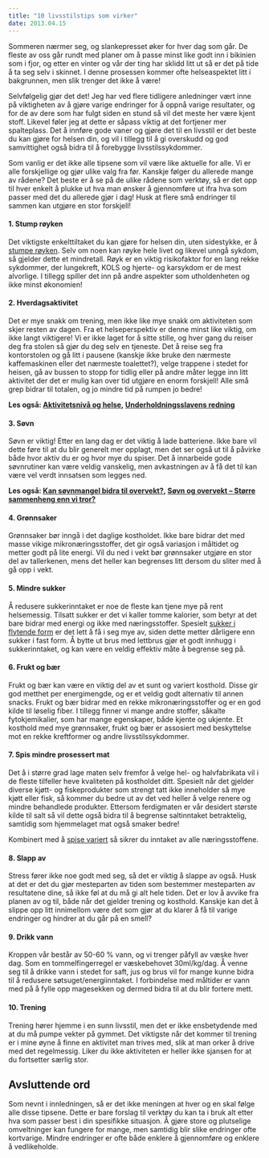```yaml
---
title: "10 livsstilstips som virker"
date: 2013.04.15
---
```


Sommeren nærmer seg, og slankepresset øker for hver dag som går. De fleste av oss går rundt med planer om å passe minst like godt inn i bikinien som i fjor, og etter en vinter og vår der ting har sklidd litt ut så er det på tide å ta seg selv i skinnet. I denne prosessen kommer ofte helseaspektet litt i bakgrunnen, men slik trenger det ikke å være!

Selvfølgelig gjør det det! Jeg har ved flere tidligere anledninger vært inne på viktigheten av å gjøre varige endringer for å oppnå varige resultater, og for de av dere som har fulgt siden en stund så vil det meste her være kjent stoff. Likevel føler jeg at dette er såpass viktig at det fortjener mer spalteplass. Det å innføre gode vaner og gjøre det til en livsstil er det beste du kan gjøre for helsen din, og vil i tillegg til å gi overskudd og god samvittighet også bidra til å forebygge livsstilssykdommer.

Som vanlig er det ikke alle tipsene som vil være like aktuelle for alle. Vi er alle forskjellige og gjør ulike valg fra før. Kanskje følger du allerede mange av rådene? Det beste er å se på de ulike rådene som verktøy, så er det opp til hver enkelt å plukke ut hva man ønsker å gjennomføre ut ifra hva som passer med det du allerede gjør i dag! Husk at flere små endringer til sammen kan utgjøre en stor forskjell!

#### 1. Stump røyken

Det viktigste enkelttiltaket du kan gjøre for helsen din, uten sidestykke, er å [stumpe røyken](http://www.friskogfunksjonell.no/stump-royken/ "Stump røyken"). Selv om noen kan røyke hele livet og likevel unngå sykdom, så gjelder dette et mindretall. Røyk er en viktig risikofaktor for en lang rekke sykdommer, der lungekreft, KOLS og hjerte- og karsykdom er de mest alvorlige. I tillegg spiller det inn på andre aspekter som utholdenheten og ikke minst økonomien!

#### 2. Hverdagsaktivitet

Det er mye snakk om trening, men ikke like mye snakk om aktiviteten som skjer resten av dagen. Fra et helseperspektiv er denne minst like viktig, om ikke langt viktigere! Vi er ikke laget for å sitte stille, og hver gang du reiser deg fra stolen så gjør du deg selv en tjeneste. Det å reise seg fra kontorstolen og gå litt i pausene (kanskje ikke bruke den nærmeste kaffemaskinen eller det nærmeste toalettet?), velge trappene i stedet for heisen, gå av bussen to stopp for tidlig eller på andre måter legge inn litt aktivitet der det er mulig kan over tid utgjøre en enorm forskjell! Alle små grep bidrar til totalen, og jo mindre tid på rumpen jo bedre!

**Les også: [Aktivitetsnivå og helse](aktivitet-helse.qmd "Aktivitetsnivå og helse"), [Underholdningsslavens redning](underholdningsslavens-redning.qmd "Underholdningsslavens redning")**

#### 3. Søvn

Søvn er viktig! Etter en lang dag er det viktig å lade batteriene. Ikke bare vil dette føre til at du blir generelt mer opplagt, men det ser også ut til å påvirke både hvor aktiv du er og hvor mye du spiser. Det å innarbeide gode søvnrutiner kan være veldig vanskelig, men avkastningen av å få det til kan være vel verdt innsatsen som legges ned.

**Les også: [Kan søvnmangel bidra til overvekt?](sovn-overvekt.qmd "Kan søvnmangel bidra til overvekt?"), [Søvn og overvekt – Større sammenheng enn vi tror?](sovnmangel-overvekt.qmd "Søvn og overvekt – Større sammenheng enn vi tror?")**

#### 4. Grønnsaker

Grønnsaker bør inngå i det daglige kostholdet. Ikke bare bidrar det med masse vikige mikronæringsstoffer, det gir også variasjon i måltidet og metter godt på lite energi. Vil du ned i vekt bør grønnsaker utgjøre en stor del av tallerkenen, mens det heller kan begrenses litt dersom du sliter med å gå opp i vekt.

#### 5. Mindre sukker

Å redusere sukkerinntaket er noe de fleste kan tjene mye på rent helsemessig. Tilsatt sukker er det vi kaller tomme kalorier, som betyr at det bare bidrar med energi og ikke med næringsstoffer. Spesielt [sukker i flytende form](http://www.friskogfunksjonell.no/bor-du-begrense-inntaket-av-flytende-karbohydrater/ "Bør du begrense inntaket av flytende karbohydrater?") er det lett å få i seg mye av, siden dette metter dårligere enn sukker i fast form. Å bytte ut brus med lettbrus gjør et godt innhugg i sukkerinntaket, og kan være en veldig effektiv måte å begrense seg på.

#### 6. Frukt og bær

Frukt og bær kan være en viktig del av et sunt og variert kosthold. Disse gir god metthet per energimengde, og er et veldig godt alternativ til annen snacks. Frukt og bær bidrar med en rekke mikronæringsstoffer og er en god kilde til løselig fiber. I tillegg finner vi mange andre stoffer, såkalte fytokjemikalier, som har mange egenskaper, både kjente og ukjente. Et kosthold med mye grønnsaker, frukt og bær er assosiert med beskyttelse mot en rekke kreftformer og andre livsstilssykdommer.

#### 7. Spis mindre prosessert mat

Det å i større grad lage maten selv fremfor å velge hel- og halvfabrikata vil i de fleste tilfeller heve kvaliteten på kostholdet ditt. Spesielt når det gjelder diverse kjøtt- og fiskeprodukter som strengt tatt ikke inneholder så mye kjøtt eller fisk, så kommer du bedre ut av det ved heller å velge renere og mindre behandlede produkter. Ettersom ferdigmaten er vår desidert største kilde til salt så vil dette også bidra til å begrense saltinntaket betraktelig, samtidig som hjemmelaget mat også smaker bedre!

Kombinert med å [spise variert](http://www.friskogfunksjonell.no/hvorfor-bor-du-spise-variert/ "Hvorfor bør du spise variert?") så sikrer du inntaket av alle næringsstoffene.

#### 8. Slapp av

Stress fører ikke noe godt med seg, så det er viktig å slappe av også. Husk at det er det du gjør mesteparten av tiden som bestemmer mesteparten av resultatene dine, så ikke føl at du må gi alt hele tiden. Det er lov å avvike fra planen av og til, både når det gjelder trening og kosthold. Kanskje kan det å slippe opp litt innimellom være det som gjør at du klarer å få til varige endringer og hindrer at du går på en smell?

#### 9. Drikk vann

Kroppen vår består av 50-60 % vann, og vi trenger påfyll av væske hver dag. Som en tommelfingerregel er væskebehovet 30ml/kg/dag. Å venne seg til å drikke vann i stedet for saft, jus og brus vil for mange kunne bidra til å redusere søtsuget/energiinntaket. I forbindelse med måltider er vann med på å fylle opp magesekken og dermed bidra til at du blir fortere mett.

#### 10. Trening

Trening hører hjemme i en sunn livsstil, men det er ikke ensbetydende med at du må pumpe vekter på gymmet. Det viktigste når det kommer til trening er i mine øyne å finne en aktivitet man trives med, slik at man orker å drive med det regelmessig. Liker du ikke aktiviteten er heller ikke sjansen for at du fortsetter særlig stor.

## Avsluttende ord

Som nevnt i innledningen, så er det ikke meningen at hver og en skal følge alle disse tipsene. Dette er bare forslag til verktøy du kan ta i bruk alt etter hva som passer best i din spesifikke situasjon. Å gjøre store og plutselige omveltninger kan fungere for mange, men samtidig blir slike endringer ofte kortvarige. Mindre endringer er ofte både enklere å gjennomføre og enklere å vedlikeholde.
